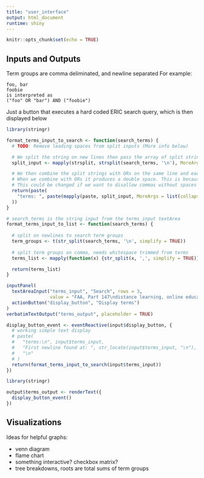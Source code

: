 ```yaml
---
title: "user_interface"
output: html_document
runtime: shiny
---
```


```r
knitr::opts_chunk$set(echo = TRUE)
```

## Inputs and Outputs

Term groups are comma deliminated, and newline separated
For example:
```text
foo, bar
foobie
is interpreted as
("foo" OR "bar") AND ("foobie")
```

Just a button that executes a hard coded ERIC search query, which is then displayed below

```r
library(stringr)

format_terms_input_to_search <- function(search_terms) {
  # TODO: Remove leading spaces from split inputs (More info below)

  # We split the string on new lines then pass the array of split strings to mapply which splits each line on commas
  split_input <- mapply(strsplit, strsplit(search_terms, '\n'), MoreArgs = list(split = ','))

  # We then combine the split strings with ORs on the same line and each line separated with ANDs
  # When we combine with ORs it produces a double space. This is because we're splitting on comma without the following space.
  # This could be changed if we want to disallow commas without spaces after or we could trim the spaces after.
  return(paste(
    "terms: ", paste(mapply(paste, split_input, MoreArgs = list(collapse = " OR ")), collapse = " AND ")
  ))
}

# search_terms is the string input from the terms_input textArea
format_terms_input_to_list <- function(search_terms) {
  
  # split on newlines to search term groups
  term_groups <- t(str_split(search_terms, '\n', simplify = TRUE))
  
  # split term groups on comma, needs whitespace trimmed from terms
  terms_list <- mapply(function(x) {str_split(x, ',', simplify = TRUE)}, term_groups)

  return(terms_list)
}

inputPanel(
  textAreaInput("terms_input", "Search", rows = 3,
                value = "FAA, Part 147\ndistance learning, online education"),
  actionButton("display_button", "Display terms")
)
verbatimTextOutput("terms_output", placeholder = TRUE)

display_button_event <- eventReactive(input$display_button, {
  # working simple text display
  # paste(
  #   "terms:\n", input$terms_input,
  #   "First newline found at: ", str_locate(input$terms_input, "\n"),
  #   "\n"
  # )
  return(format_terms_input_to_search(input$terms_input))
})

library(stringr)

output$terms_output <- renderText({
  display_button_event()
})
```

## Visualizations

Ideas for helpful graphs:

* venn diagram
* flame chart
* something interactive? checkbox matrix?
* tree breakdowns, roots are total sums of term groups
